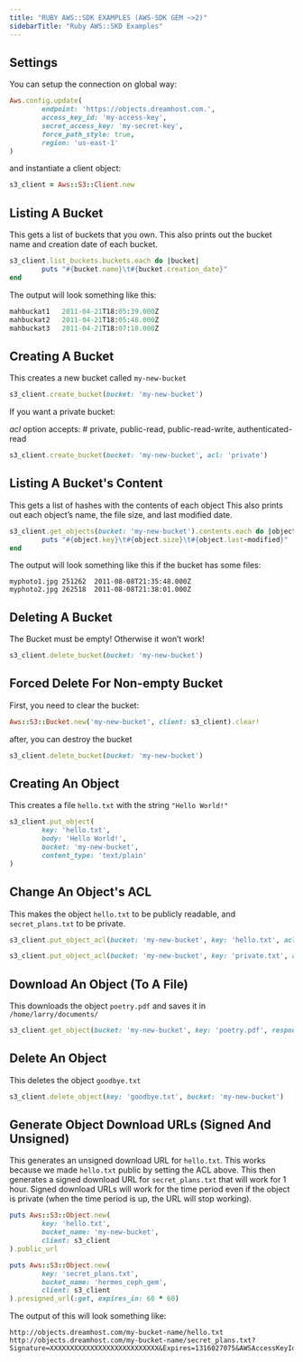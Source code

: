 ```yaml
---
title: "RUBY AWS::SDK EXAMPLES (AWS-SDK GEM ~>2)"
sidebarTitle: "Ruby AWS::SKD Examples"
---
```


## Settings

You can setup the connection on global way:

```ruby Ruby
Aws.config.update(
        endpoint: 'https://objects.dreamhost.com.',
        access_key_id: 'my-access-key',
        secret_access_key: 'my-secret-key',
        force_path_style: true,
        region: 'us-east-1'
)
```

and instantiate a client object:

```ruby Ruby
s3_client = Aws::S3::Client.new
```

## Listing A Bucket

This gets a list of buckets that you own. This also prints out the bucket name and creation date of each bucket.

```ruby Ruby
s3_client.list_buckets.buckets.each do |bucket|
        puts "#{bucket.name}\t#{bucket.creation_date}"
end
```

The output will look something like this:

```ruby Ruby
mahbuckat1   2011-04-21T18:05:39.000Z
mahbuckat2   2011-04-21T18:05:48.000Z
mahbuckat3   2011-04-21T18:07:18.000Z
```

## Creating A Bucket

This creates a new bucket called `my-new-bucket`

```ruby Ruby
s3_client.create_bucket(bucket: 'my-new-bucket')
```

If you want a private bucket:

_acl_ option accepts: # private, public-read, public-read-write, authenticated-read

```ruby Ruby 
s3_client.create_bucket(bucket: 'my-new-bucket', acl: 'private')
```

## Listing A Bucket's Content

This gets a list of hashes with the contents of each object This also prints out each object’s name, the file size, and last modified date.

```ruby Ruby
s3_client.get_objects(bucket: 'my-new-bucket').contents.each do |object|
        puts "#{object.key}\t#{object.size}\t#{object.last-modified}"
end
```

The output will look something like this if the bucket has some files:

```
myphoto1.jpg 251262  2011-08-08T21:35:48.000Z
myphoto2.jpg 262518  2011-08-08T21:38:01.000Z
```

## Deleting A Bucket

<Note>
The Bucket must be empty! Otherwise it won’t work!
</Note>

```ruby Ruby
s3_client.delete_bucket(bucket: 'my-new-bucket')
```

## Forced Delete For Non-empty Bucket

First, you need to clear the bucket:

```ruby Ruby
Aws::S3::Bucket.new('my-new-bucket', client: s3_client).clear!
```

after, you can destroy the bucket

```ruby Ruby
s3_client.delete_bucket(bucket: 'my-new-bucket')
```

## Creating An Object

This creates a file `hello.txt` with the string `"Hello World!"`

```ruby Ruby
s3_client.put_object(
        key: 'hello.txt',
        body: 'Hello World!',
        bucket: 'my-new-bucket',
        content_type: 'text/plain'
)
```

## Change An Object's ACL

This makes the object `hello.txt` to be publicly readable, and `secret_plans.txt` to be private.

```ruby Ruby
s3_client.put_object_acl(bucket: 'my-new-bucket', key: 'hello.txt', acl: 'public-read')

s3_client.put_object_acl(bucket: 'my-new-bucket', key: 'private.txt', acl: 'private')
```

## Download An Object (To A File)

This downloads the object `poetry.pdf` and saves it in `/home/larry/documents/`

```ruby Ruby
s3_client.get_object(bucket: 'my-new-bucket', key: 'poetry.pdf', response_target: '/home/larry/documents/poetry.pdf')
```

## Delete An Object

This deletes the object `goodbye.txt`

```ruby Ruby
s3_client.delete_object(key: 'goodbye.txt', bucket: 'my-new-bucket')
```

## Generate Object Download URLs (Signed And Unsigned)

This generates an unsigned download URL for `hello.txt`. This works because we made `hello.txt` public by setting the ACL above. This then generates a signed download URL for `secret_plans.txt` that will work for 1 hour. Signed download URLs will work for the time period even if the object is private (when the time period is up, the URL will stop working).

```ruby Ruby
puts Aws::S3::Object.new(
        key: 'hello.txt',
        bucket_name: 'my-new-bucket',
        client: s3_client
).public_url

puts Aws::S3::Object.new(
        key: 'secret_plans.txt',
        bucket_name: 'hermes_ceph_gem',
        client: s3_client
).presigned_url(:get, expires_in: 60 * 60)
```

The output of this will look something like:

```
http://objects.dreamhost.com/my-bucket-name/hello.txt
http://objects.dreamhost.com/my-bucket-name/secret_plans.txt?Signature=XXXXXXXXXXXXXXXXXXXXXXXXXXX&Expires=1316027075&AWSAccessKeyId=XXXXXXXXXXXXXXXXXXX
```